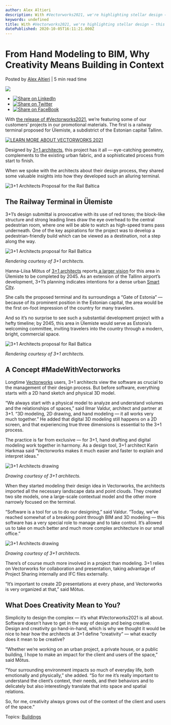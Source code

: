 ```yaml
---
author: Alex Altieri
description: With #Vectorworks2021, we're highlighting stellar design — this time, 3+1 Architects' proposed railway terminal in Ülemiste.
keywords: undefined
title: With #Vectorworks2021, we're highlighting stellar design — this time, 3+1 Architects' proposed railway terminal in Ülemiste. 
datePublished: 2020-10-05T16:11:21.000Z
---
```

  

# From Hand Modeling to BIM, Why Creativity Means Building in Context

 Posted by [Alex Altieri](https://blog.vectorworks.net/author/alex-altieri) | 5 min read time 

![](https://blog.vectorworks.net/hubfs/Blog%20Images/201005_ARCH%20Signature%20Project/5053-2009-launch-blog-signature-project-architect-1.jpg) 

* [![Share on LinkedIn](https://2659751.fs1.hubspotusercontent-na1.net/hubfs/2659751/michaelDemo/share-LI.png)](http://www.linkedin.com/shareArticle?mini=true&url=https%3A%2F%2Fblog.vectorworks.net%2Ffrom-hand-model-to-bim-why-creativity-means-building-in-context)
* [![Share on Twitter](https://2659751.fs1.hubspotusercontent-na1.net/hubfs/2659751/michaelDemo/share-TW.png)](https://www.twitter.com/share?text=From%20Hand%20Modeling%20to%20BIM,%20Why%20Creativity%20Means%20Building%20in%20Context&url=https%3A%2F%2Fblog.vectorworks.net%2Ffrom-hand-model-to-bim-why-creativity-means-building-in-context&via=PMGTweets)
* [![Share on FaceBook](https://2659751.fs1.hubspotusercontent-na1.net/hubfs/2659751/michaelDemo/share-FB.png)](https://www.facebook.com/sharer/sharer.php?u=https%3A%2F%2Fblog.vectorworks.net%2Ffrom-hand-model-to-bim-why-creativity-means-building-in-context)

With [the release of #Vectorworks2021](https://www.vectorworks.net/2021?utm%5Fcampaign=blog&utm%5Fmedium=planetvectorworks&utm%5Fsource=link&utm%5Fcontent=100520archsignatureblog), we’re featuring some of our customers’ projects in our promotional materials. The first is a railway terminal proposed for Ülemiste, a subdistrict of the Estonian capital Tallinn.

[![LEARN MORE ABOUT VECTORWORKS 2021](https://no-cache.hubspot.com/cta/default/3018241/80d36021-9e10-4b90-bc67-ce43fccdcd89.png)](https://cta-redirect.hubspot.com/cta/redirect/3018241/80d36021-9e10-4b90-bc67-ce43fccdcd89) 

Designed by [3+1 architects](https://www.threeplusone.ee/), this project has it all — eye-catching geometry, complements to the existing urban fabric, and a sophisticated process from start to finish.

When we spoke with the architects about their design process, they shared some valuable insights into how they developed such an alluring terminal.

![3+1 Architects Proposal for the Rail Baltica](https://blog.vectorworks.net/hs-fs/hubfs/Blog%20Images/201005_ARCH%20Signature%20Project/5053-2009-launch-blog-signature-project-architect-1.jpg?width=600&name=5053-2009-launch-blog-signature-project-architect-1.jpg)

## The Railway Terminal in Ülemiste

3+1’s design submittal is provocative with its use of red tones; the block-like structure and strong leading lines draw the eye overhead to the central pedestrian room, where one will be able to watch as high-speed trams pass underneath. One of the key aspirations for the project was to develop a pedestrian-friendly build which can be viewed as a destination, not a step along the way.

![3+1 Architects proposal for Rail Baltica](https://blog.vectorworks.net/hs-fs/hubfs/Blog%20Images/201005_ARCH%20Signature%20Project/5053-2009-launch-blog-signature-project-architect-2.jpg?width=600&name=5053-2009-launch-blog-signature-project-architect-2.jpg)

_Rendering courtesy of 3+1 architects._

Hanna-Liisa Mõtus of [3+1 architects](../../../net/vectorworks/blog/women-in-architecture-a-conversation-with-31-architects.html) reports[ a larger vision](https://www.threeplusone.ee/work/ulemiste-concept/) for this area in Ülemiste to be completed by 2045\. As an extension of the Tallinn airport’s development, 3+1’s planning indicates intentions for a dense urban [Smart City](../../../net/vectorworks/blog/the-future-is-here-this-smart-street-actually-responds-to-the-needs-of-people.html).

She calls the proposed terminal and its surroundings a “Gate of Estonia” — because of its prominent position in the Estonian capital, the area would be the first on-foot impression of the country for many travelers.

And so it’s no surprise to see such a substantial development project with a hefty timeline; by 2045, this area in Ülemiste would serve as Estonia’s welcoming committee, inviting travelers into the country through a modern, bright, commercial space. 

![3+1 Architects proposal for Rail Baltica](https://blog.vectorworks.net/hs-fs/hubfs/Blog%20Images/201005_ARCH%20Signature%20Project/5053-2009-launch-blog-signature-project-architect-3.jpg?width=600&name=5053-2009-launch-blog-signature-project-architect-3.jpg)

_Rendering courtesy of 3+1 architects._

## A Concept #MadeWithVectorworks

Longtime [Vectorworks](https://www.vectorworks.net/en-US/architect?utm%5Fcampaign=blog&utm%5Fmedium=planetvectorworks&utm%5Fsource=link&utm%5Fcontent=100520archsignatureblog) users, 3+1 architects view the software as crucial to the management of their design process. But before software, everything starts with a 2D hand sketch and physical 3D model.

“We always start with a physical model to analyze and understand volumes and the relationships of spaces,” said Ilmar Valdur, architect and partner at 3+1\. “3D modeling, 2D drawing, and hand modeling — it all works very much together.” He added that digital 3D modeling still happens on a 2D screen, and that experiencing true three dimensions is essential to the 3+1 process.

The practice is far from exclusive — for 3+1, hand drafting and digital modeling work together in harmony. As a design tool, 3+1 architect Karin Harkmaa said “Vectorworks makes it much easier and faster to explain and interpret ideas.”

![3+1 Architects drawing](https://blog.vectorworks.net/hs-fs/hubfs/Blog%20Images/201005_ARCH%20Signature%20Project/5053-2009-launch-blog-signature-project-architect-4.jpg?width=600&name=5053-2009-launch-blog-signature-project-architect-4.jpg)

_Drawing courtesy of 3+1 architects._

When they started modeling their design idea in Vectorworks, the architects imported all the necessary landscape data and point clouds. They created two site models, one a large-scale contextual model and the other more narrowly focused on the terminal.

“Software is a tool for us to do our designing,” said Valdur. “Today, we’ve reached somewhat of a breaking point through BIM and 3D modeling — this software has a very special role to manage and to take control. It’s allowed us to take on much better and much more complex architecture in our small office.”

![3+1 Architects drawing](https://blog.vectorworks.net/hs-fs/hubfs/Blog%20Images/201005_ARCH%20Signature%20Project/5053-2009-launch-blog-signature-project-architect-5.jpg?width=600&name=5053-2009-launch-blog-signature-project-architect-5.jpg)

_Drawing courtesy of 3+1 architects._

There’s of course much more involved in a project than modeling. 3+1 relies on Vectorworks for collaboration and presentation, taking advantage of Project Sharing internally and IFC files externally.

“It’s important to create 2D presentations at every phase, and Vectorworks is very organized at that,” said Mõtus.

## What Does Creativity Mean to You?

Simplicity to design the complex — it’s what #Vectorworks2021 is all about. Software doesn’t have to get in the way of design and being creative. Design and creativity go hand-in-hand, which is why we thought it would be nice to hear how the architects at 3+1 define “creativity” — what exactly does it mean to be creative?

“Whether we’re working on an urban project, a private house, or a public building, I hope to make an impact for the client and users of the space,” said Mõtus. 

“Your surrounding environment impacts so much of everyday life, both emotionally and physically,” she added. “So for me it’s really important to understand the client’s context, their needs, and their behaviors and to delicately but also interestingly translate that into space and spatial relations. 

So, for me, creativity always grows out of the context of the client and users of the space.” 

 Topics: [Buildings](https://blog.vectorworks.net/topic/buildings) 

  